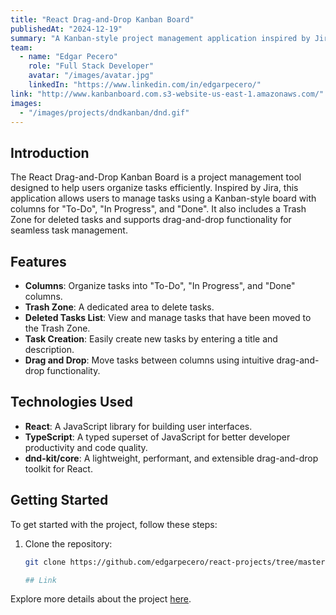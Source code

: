 ```yaml
---
title: "React Drag-and-Drop Kanban Board"
publishedAt: "2024-12-19"
summary: "A Kanban-style project management application inspired by Jira, built with React, TypeScript and dnd-kit/core."
team:
  - name: "Edgar Pecero"
    role: "Full Stack Developer"
    avatar: "/images/avatar.jpg"
    linkedIn: "https://www.linkedin.com/in/edgarpecero/"
link: "http://www.kanbanboard.com.s3-website-us-east-1.amazonaws.com/"
images:
  - "/images/projects/dndkanban/dnd.gif"
---
```


## Introduction
The React Drag-and-Drop Kanban Board is a project management tool designed to help users organize tasks efficiently. Inspired by Jira, this application allows users to manage tasks using a Kanban-style board with columns for "To-Do", "In Progress", and "Done". It also includes a Trash Zone for deleted tasks and supports drag-and-drop functionality for seamless task management.

## Features
- **Columns**: Organize tasks into "To-Do", "In Progress", and "Done" columns.
- **Trash Zone**: A dedicated area to delete tasks.
- **Deleted Tasks List**: View and manage tasks that have been moved to the Trash Zone.
- **Task Creation**: Easily create new tasks by entering a title and description.
- **Drag and Drop**: Move tasks between columns using intuitive drag-and-drop functionality.

## Technologies Used
- **React**: A JavaScript library for building user interfaces.
- **TypeScript**: A typed superset of JavaScript for better developer productivity and code quality.
- **dnd-kit/core**: A lightweight, performant, and extensible drag-and-drop toolkit for React.

## Getting Started
To get started with the project, follow these steps:

1. Clone the repository:
   ```bash
   git clone https://github.com/edgarpecero/react-projects/tree/master/drag-and-drop-dnd

   ## Link
Explore more details about the project [here](http://www.kanbanboard.com.s3-website-us-east-1.amazonaws.com/).